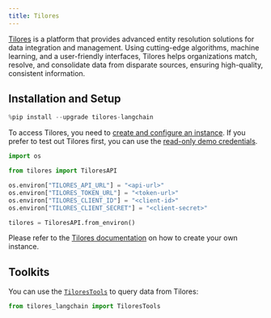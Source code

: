 ```yaml
---
title: Tilores
---
```


[Tilores](https://tilores.io) is a platform that provides advanced entity resolution solutions for data integration and management. Using cutting-edge algorithms, machine learning, and a user-friendly interfaces, Tilores helps organizations match, resolve, and consolidate data from disparate sources, ensuring high-quality, consistent information.

## Installation and Setup

```python
%pip install --upgrade tilores-langchain
```

To access Tilores, you need to [create and configure an instance](https://app.tilores.io). If you prefer to test out Tilores first, you can use the [read-only demo credentials](https://github.com/tilotech/identity-rag-customer-insights-chatbot?tab=readme-ov-file#1-configure-customer-data-access).

```python
import os

from tilores import TiloresAPI

os.environ["TILORES_API_URL"] = "<api-url>"
os.environ["TILORES_TOKEN_URL"] = "<token-url>"
os.environ["TILORES_CLIENT_ID"] = "<client-id>"
os.environ["TILORES_CLIENT_SECRET"] = "<client-secret>"

tilores = TiloresAPI.from_environ()
```

Please refer to the [Tilores documentation](https://docs.tilotech.io/tilores/publicsaaswalkthrough/) on how to create your own instance.

## Toolkits

You can use the [`TiloresTools`](/oss/python/integrations/tools/tilores) to query data from Tilores:

```python
from tilores_langchain import TiloresTools
```
